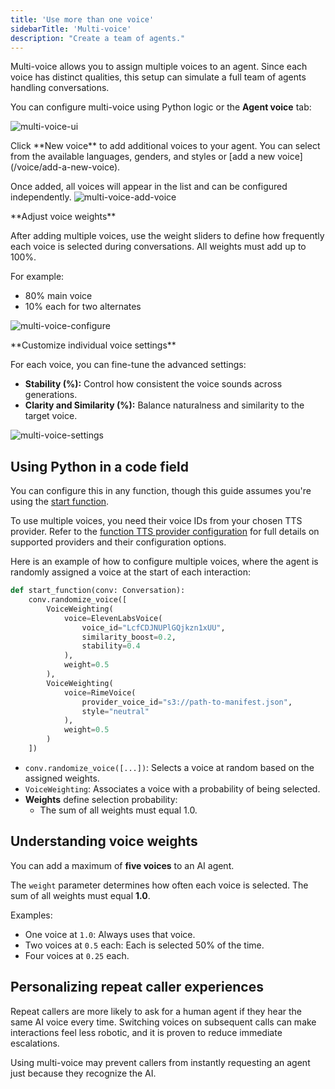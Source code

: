 ```yaml
---
title: 'Use more than one voice'
sidebarTitle: 'Multi-voice'
description: "Create a team of agents."
---
```


Multi-voice allows you to assign multiple voices to an agent. Since each voice has distinct qualities, this setup can simulate a full team of agents handling conversations.

You can configure multi-voice using Python logic or the **Agent voice** tab:

![multi-voice-ui](/images/multi-voice-ui.png)

<Tabs>
<Tab title="A">
Click **New voice** to add additional voices to your agent. You can select from the available languages, genders, and styles or [add a new voice](/voice/add-a-new-voice).

Once added, all voices will appear in the list and can be configured independently.
![multi-voice-add-voice](/images/multi-voice-add-voice.png)
</Tab>

<Tab title="B">
**Adjust voice weights**

After adding multiple voices, use the weight sliders to define how frequently each voice is selected during conversations. All weights must add up to 100%.

For example:
- 80% main voice
- 10% each for two alternates

![multi-voice-configure](/images/multi-voice-configure.png)
</Tab>

<Tab title="C">
**Customize individual voice settings**

For each voice, you can fine-tune the advanced settings:

- **Stability (%):** Control how consistent the voice sounds across generations.
- **Clarity and Similarity (%):** Balance naturalness and similarity to the target voice.

![multi-voice-settings](/images/multi-voice-configure.png)
</Tab>

</Tabs>

## Using Python in a code field

You can configure this in any function, though this guide assumes you're using the [start function](/function/start-function).

To use multiple voices, you need their voice IDs from your chosen TTS provider. Refer to the [function TTS provider configuration](/function/classes) for full details on supported providers and their configuration options.

Here is an example of how to configure multiple voices, where the agent is randomly assigned a voice at the start of each interaction:

```python
def start_function(conv: Conversation):
    conv.randomize_voice([
        VoiceWeighting(
            voice=ElevenLabsVoice(
                voice_id="LcfCDJNUPlGQjkzn1xUU",
                similarity_boost=0.2,
                stability=0.4
            ),
            weight=0.5
        ),
        VoiceWeighting(
            voice=RimeVoice(
                provider_voice_id="s3://path-to-manifest.json",
                style="neutral"
            ),
            weight=0.5
        )
    ])
```

- `conv.randomize_voice([...])`: Selects a voice at random based on the assigned weights.
- `VoiceWeighting`: Associates a voice with a probability of being selected.
- **Weights** define selection probability:
  - The sum of all weights must equal 1.0.

## Understanding voice weights

You can add a maximum of **five voices** to an AI agent.

The `weight` parameter determines how often each voice is selected. The sum of all weights must equal **1.0**.

Examples:
- One voice at `1.0`: Always uses that voice.
- Two voices at `0.5` each: Each is selected 50% of the time.
- Four voices at `0.25` each.

## Personalizing repeat caller experiences

Repeat callers are more likely to ask for a human agent if they hear the same AI voice every time. Switching voices on subsequent calls can make interactions feel less robotic, and it is proven to reduce immediate escalations.

Using multi-voice may prevent callers from instantly requesting an agent just because they recognize the AI.
